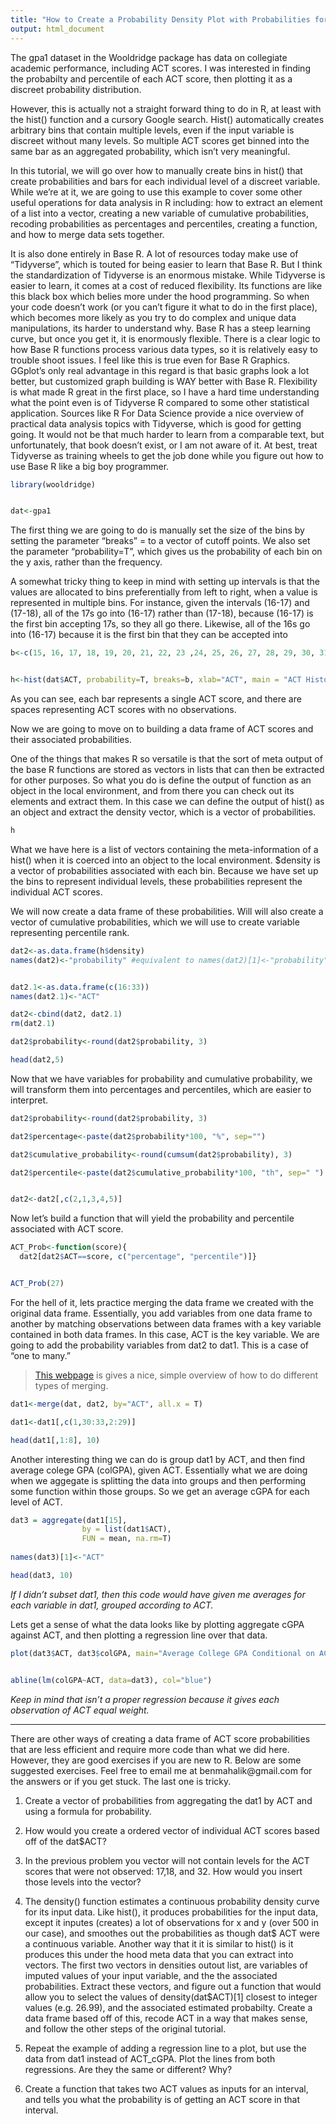 ---
title: "How to Create a Probability Density Plot with Probabilities for Every Level"
output: html_document
---

The gpa1 dataset in the Wooldridge package has data on collegiate academic performance, including ACT scores. I was interested in finding the probabilty and percentile of each ACT score, then plotting it as a discreet probability distribution.

However, this is actually not a straight forward thing to do in R, at least with the hist() function and a cursory Google search. Hist() automatically creates arbitrary bins that contain multiple levels, even if the input variable is discreet without many levels. So multiple ACT scores get binned into the same bar as an aggregated probability, which isn't very meaningful.

In this tutorial, we will go over how to manually create bins in hist() that create probabilities and bars for each individual level of a discreet variable.
While we're at it, we are going to use this example to cover some other useful operations for data analysis in R including: how to extract an element of a list into a vector, creating a new variable of cumulative probabilities, recoding probabilities as percentages and percentiles, creating a function, and how to merge data sets together.

It is also done entirely in Base R. A lot of resources today make use of "Tidyverse", which is touted for being easier to learn that Base R. But I think the standardization of Tidyverse is an enormous mistake. While Tidyverse is easier to learn, it comes at a cost of reduced flexibility. Its functions are like this black box which belies more  under the hood programming. So when your code doesn't work (or you can't figure it what to do in the first place), which becomes more likely as you try to do complex and unique data manipulations, its harder to understand why.
Base R has a steep learning curve, but once you get it, it is enormously flexible. There is a clear logic to how Base R functions process various data types, so it is relatively easy to trouble shoot issues. I feel like this is true even for Base R Graphics. GGplot's only real advantage in this regard is that basic graphs look a lot better, but customized graph building is WAY better with Base R.
Flexibility is what made R great in the first place, so I have a hard time understanding what the point even is of Tidyverse R compared to some other statistical application. 
Sources like R For Data Science provide a nice overview of practical data analysis topics with Tidyverse, which is good for getting going. It would not be that much harder to learn from a comparable text, but unfortunately, that book doesn't exist, or I am not aware of it. At best, treat Tidyverse as training wheels to get the job done while you figure out how to use Base R like a big boy programmer.


```{r}
library(wooldridge)


dat<-gpa1
```


The first thing we are going to do is manually set the size of the bins by setting the parameter "breaks" = to a vector of cutoff points. 
We also set the parameter "probability=T", which gives us the probability of each bin on the y axis, rather than the frequency.

A somewhat tricky thing to keep in mind with setting up intervals is that the values are allocated to bins preferentially from left to right, when a value is represented in multiple bins. For instance, given the intervals (16-17) and (17-18), all of the 17s go into (16-17) rather than (17-18), because (16-17) is the first bin accepting 17s, so they all go there. Likewise, all of the 16s go into (16-17) because it is the first bin that they can be accepted into

```{r} 
b<-c(15, 16, 17, 18, 19, 20, 21, 22, 23 ,24, 25, 26, 27, 28, 29, 30, 31, 32, 33)


h<-hist(dat$ACT, probability=T, breaks=b, xlab="ACT", main = "ACT Histogram")
```

As you can see, each bar represents a single ACT score, and there are spaces representing ACT scores with no observations.

Now we are going to move on to building a data frame of ACT scores and their associated probabilities.

One of the things that makes R so versatile is that the sort of meta output of the base R functions are stored as vectors in lists that can then be extracted for other purposes. So what you do is define the output of function as an object in the local environment, and from there you can check out its elements and extract them. In this case we can define the output of hist() as an object and extract the density vector, which is a vector of probabilities. 

```{r}
h

```

What we have here is a list of vectors containing the meta-information of a hist() when it is coerced into an object to the local environment. $density is a vector of probabilities associated with each bin. Because we have set up the bins to represent individual levels, these probabilities represent the individual ACT scores.

We will now create a data frame of these probabilities. Will will also create a vector of cumulative probabilities, which we will use to create variable representing percentile rank.

```{r }
dat2<-as.data.frame(h$density)
names(dat2)<-"probability" #equivalent to names(dat2)[1]<-"probability"


dat2.1<-as.data.frame(c(16:33))
names(dat2.1)<-"ACT"

dat2<-cbind(dat2, dat2.1)
rm(dat2.1)

dat2$probability<-round(dat2$probability, 3)

head(dat2,5)

```

Now that we have variables for probability and cumulative probability, we will transform them into percentages and percentiles, which are easier to interpret.

```{r}
dat2$probability<-round(dat2$probability, 3)

dat2$percentage<-paste(dat2$probability*100, "%", sep="")

dat2$cumulative_probability<-round(cumsum(dat2$probability), 3)

dat2$percentile<-paste(dat2$cumulative_probability*100, "th", sep=" ")


dat2<-dat2[,c(2,1,3,4,5)]

```

Now let's build a function that will yield the probability and percentile associated with ACT score. 

```{r}
ACT_Prob<-function(score){
  dat2[dat2$ACT==score, c("percentage", "percentile")]}


ACT_Prob(27)

```

For the hell of it, lets practice merging the data frame we created with the original data frame. Essentially, you add variables from one data frame to another by matching observations between data frames with a key variable contained in both data frames. In this case, ACT is the key variable. We are going to add the probability variables from dat2 to dat1. This is a case of "one to many." 

>[This webpage](https://statisticsglobe.com/fastest-way-merge-data-frames-r) is gives a nice, simple overview of how to do different types of merging.

```{r}
dat1<-merge(dat, dat2, by="ACT", all.x = T)

dat1<-dat1[,c(1,30:33,2:29)]

head(dat1[,1:8], 10)

```

Another interesting thing we can do is group dat1 by ACT, and then find average colege GPA (colGPA), given ACT. Essentially what we are doing when we aggegate is splitting the data into groups and then performing some function within those groups. So we get an average cGPA for each level of ACT.

```{r}

dat3 = aggregate(dat1[15],
                by = list(dat1$ACT),
                FUN = mean, na.rm=T)
                
names(dat3)[1]<-"ACT"

head(dat3, 10)

```
*If I didn't subset dat1, then this code would have given me averages for each variable in dat1, grouped according to ACT.*
  


Lets get a sense of what the data looks like by plotting aggregate cGPA against ACT, and then plotting a regression line over that data.


```{r}

plot(dat3$ACT, dat3$colGPA, main="Average College GPA Conditional on ACT Score", xlab="ACT", ylab="colGPA")


abline(lm(colGPA~ACT, data=dat3), col="blue")

```

*Keep in mind that isn't a proper regression because it gives each observation of ACT equal weight.*

***

There are other ways of creating a data frame of ACT score probabilities that are less efficient and require more code than what we did here. However, they are good exercises if you are new to R. Below are some suggested exercises. Feel free to email me at benmahalik@gmail.com for the answers or if you get stuck. The last one is tricky.

1) Create a vector of probabilities from aggregating the dat1 by ACT and using a formula for probability.

2) How would you create a ordered vector of individual ACT scores based off of the dat$ACT?

3) In the previous problem you vector will not contain levels for the ACT scores that were not observed: 17,18, and 32. 
How would you insert those levels into the vector? 

4) The density() function estimates a continuous probability density curve for its input data. Like hist(), it produces probabilities for the input data, except it inputes (creates) a lot of observations for x and y (over 500 in our case), and smoothes out the probabilities as though 
dat$ ACT were a continuous variable. Another way that it it is similar to hist() is it produces this under the hood meta data that you can extract into vectors. The first two vectors in densities outout list, are variables of imputed values of your input variable, and the the associated probabilities. 
Extract these vectors, and figure out a function that would allow you to select the values of density(dat$ACT)[1] closest to integer values (e.g. 26.99), and the associated estimated probabilty. Create a data frame based off of this, recode ACT in a way that makes sense, and follow the other steps of the original tutorial.

5) Repeat the example of adding a regression line to a plot, but use the data from dat1 instead of ACT_cGPA. Plot the lines from both regressions. Are they the same or different? Why? 

6) Create a function that takes two ACT values as inputs for an interval, and tells you what the probability is of getting an ACT score in that interval. 
